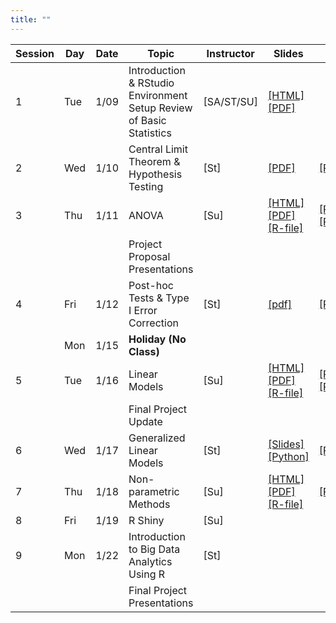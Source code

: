 ```yaml
---
title: ""
---
```


| Session  | Day | Date | Topic | Instructor | Slides | Lab |
| ----- | ----- | ----- | ----------------------- | --- | ---- | ----- |
| 1 | Tue |  1/09 | Introduction & RStudio Environment Setup Review of Basic Statistics |  [SA/ST/SU] | [[HTML]](https://intro-r.github.io/Course-Notes/class1.html#1) [[PDF]](https://raw.githubusercontent.com/intro-r/Course-Notes/gh-pages/class1.pdf)| |
| 2 | Wed | 1/10 | Central Limit Theorem & Hypothesis Testing |  [St] | [[PDF]](https://raw.githubusercontent.com/intro-r/Course-Notes/master/hypothesis_testing/hypothesis_testing.pdf) | [[Python]](https://raw.githubusercontent.com/intro-r/Course-Notes/master/hypothesis_testing/array_loop_function_examples.ipy) |
| 3 | Thu | 1/11 |ANOVA |  [Su] | [[HTML]](https://intro-r.github.io/Course-Notes/class3.html#1) [[PDF]](https://raw.githubusercontent.com/intro-r/Course-Notes/gh-pages/class3.pdf) [[R-file]](https://intro-r.github.io/Course-Notes/class3.R)| [[PDF]](https://github.com/intro-r/Course-Notes/raw/gh-pages/Labs/day3-anova.pdf) [[RMD]](https://raw.githubusercontent.com/intro-r/Course-Notes/gh-pages/Labs/day3-anova.Rmd)  |
|   |     |      |    Project Proposal Presentations | | | |
| 4 | Fri | 1/12 | Post-hoc Tests & Type I Error Correction | [St] | [[pdf]](https://raw.githubusercontent.com/intro-r/Course-Notes/master/power_effsize/type1_error_correction.pdf) | [[Python]](https://raw.githubusercontent.com/intro-r/Course-Notes/master/power_effsize/power_type1_error.ipynb) |
|   | Mon |  1/15 | **Holiday (No Class)** | | | | 
| 5 | Tue | 1/16 | Linear Models |  [Su] | [[HTML]](https://intro-r.github.io/Course-Notes/class5.html#1) [[PDF]](https://raw.githubusercontent.com/intro-r/Course-Notes/gh-pages/class5.pdf) [[R-file]](https://intro-r.github.io/Course-Notes/class5.R)| [[PDF]](https://github.com/intro-r/Course-Notes/raw/gh-pages/Labs/day5-regression.pdf) [[RMD]](https://raw.githubusercontent.com/intro-r/Course-Notes/gh-pages/Labs/day5-regression.Rmd)  | 
|   |     |      |   Final Project Update | | | |
| 6 | Wed | 1/17 | Generalized Linear Models | [St]  | [[Slides]](https://github.com/intro-r/Course-Notes/blob/master/generalized_linear_models/generalized_linear_models.pdf) [[Python]](https://github.com/intro-r/Course-Notes/blob/master/generalized_linear_models/glm_examples.ipynb) | [[PDF]](https://github.com/intro-r/Course-Notes/blob/master/generalized_linear_models/glm_exercise.pdf) |
| 7 | Thu  | 1/18 | Non-parametric Methods | [Su] | [[HTML]](https://intro-r.github.io/Course-Notes/class7.html#1) [[PDF]](https://raw.githubusercontent.com/intro-r/Course-Notes/gh-pages/class7.pdf) [[R-file]](https://intro-r.github.io/Course-Notes/class7.R)|  [[RMD]](https://raw.githubusercontent.com/intro-r/Course-Notes/gh-pages/Labs/day7-nonparametric.Rmd)  | 
| 8 | Fri | 1/19 | R Shiny |  [Su] | | | 
| 9 | Mon | 1/22 | Introduction to Big Data Analytics Using R | [St] | | |
|   |     |      |   Final  Project Presentations | | | |


